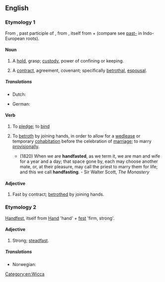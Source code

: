 ==English==

===Etymology 1===
From {{inh|en|enm|hondfast}}, past participle of {{inh|en|enm|hondfesten||to betroth}}, from {{etyl|non|en}} {{m|non|handfesta||to strike a bargain, pledge}}, itself from {{m|non|hönd||hand}} + {{m|non|festa||to fasten, fix, affirm}} (compare see [[past-]] in Indo-European roots).

====Noun====
{{en-noun}}

# {{lb|en|obsolete}} A [[hold]], grasp; [[custody]], power of confining or keeping.
#: {{rfquotek|Shakespeare}}
# {{lb|en|obsolete}} A [[contract]], agreement, covenant; specifically [[betrothal]], [[espousal]].

=====Translations=====
{{trans-top|contract}}
* Dutch: {{t+|nl|handvest|n}}
{{trans-mid}}
* German: {{t|de|Handfest|n}}
{{trans-bottom}}

====Verb====
{{en-verb}}

# {{lb|en|transitive}} To [[pledge]]; to [[bind]]
# {{lb|en|transitive|Wicca}} To [[betroth]] by joining hands, in order to allow for a [[wedlease]] or temporary [[cohabitation]] before the celebration of [[marriage]]; to marry [[provisionally]].
#* (1820) When we are '''handfasted''', as we term it, we are man and wife for a year and a day; that space gone by, each may choose another mate, or, at their pleasure, may call the priest to marry them for life; and this we call '''handfasting'''. - Sir Walter Scott, ''The Monastery''

====Adjective====
{{head|en|adjective}}

# {{lb|en|obsolete}} Fast by contract; [[betrothed]] by joining hands.
#: {{rfquotek|Bale}}

===Etymology 2===
{{etyl|de|en}} [[Handfest]], itself from [[Hand]] 'hand' + [[fest]] 'firm, strong'.

====Adjective====
{{en-adj}}

# {{lb|en|rare}} Strong; [[steadfast]].

=====Translations=====
{{trans-top|strong; steadfast}}
* Norwegian: {{t|no|håndfast}}
{{trans-mid}}
{{trans-bottom}}

[[Category:en:Wicca]]